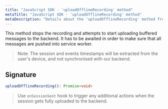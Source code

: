 ```yaml
---
title: "JavaScript SDK - 'uploadOfflineRecording' method"
metaTitle: "JavaScript SDK - 'uploadOfflineRecording' method"
metaDescription: "Details about the 'uploadOfflineRecording' method from OpenReplay's SDK"
---
```


This method stops the recording and attempts to start uploading buffered messages to the backend. It has to be awaited in order to make sure that all messages are pushed into service worker.

> Note: The session and events timestamps will be extracted from the user's device, and not synchronised with our backend.

## Signature

```ts
uploadOfflineRecording(): Promise<void>
```

> Use `onSessionSent` hook to trigger any additional actions when the session gets fully uploaded to the backend. 

